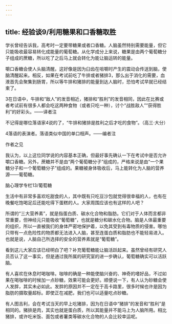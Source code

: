 ```yaml
---
---
---
```

title: 经验谈9/利用糖果和口香糖取胜
---




学长曾经告诉我，高考时一定要带糖果或者口香糖。人脑虽然特别需要能量，但它只能吸收最容易转化成能量的葡萄糖。从化学成分上来说，糖果是由两个葡萄糖分子组成的蔗糖，所以吃了之后马上就会转化为能让脑运转的能量。

嚼口香糖会使人头脑清醒。这好像是因为臼齿在咀嚼时产生的震动会传送到脑，使脑清醒起来。相反，如果在考试前吃了牛排或者猪排3，那么出于消化的需要，血液首先会聚集到肠胃，所以等牛排和猪排的能量到达人脑时，恐怕考试早就已经结束了。

3在日语中，牛排和“敌人”的发音相近，猪排和“胜利”的发音相同，因此在比赛或者考试前有很多人都会吃这两种食物（或者只吃一种），讨个“战胜敌人”“获得胜利”的好彩头。——译者注

不记得是哪位落语家4说的了，“牛排和猪排是胜利之后才吃的食物”。（高三·大分）

4落语的表演者。落语类似中国的单口相声。——编者注





作者之见


我认为，以上这位同学说的内容基本正确，但最好事先确认一下在考试中是否允许嚼口香糖。另外，蔗糖并不是由“两个葡萄糖分子”组成的，严格来说是由“一个果糖分子和一个葡萄糖分子”组成的。果糖被身体吸收后，马上能转化为人脑的营养源——葡萄糖。





脑心理学专栏13/葡萄糖


生活中有非常多喜欢吃甜食的人，其中既有只吃豆沙包就觉得很幸福的人，也有在晚餐吃饱喝足后还能吃得下蛋糕的人。大家周围应该也有这样的人吧？

所谓的“三大营养素”，就是指蛋白质、碳水化合物和脂肪。它们对于人体而言都非常重要，但神经元只能吸收“葡萄糖”，也就是糖分和碳水化合物。脑是人体最重要的组织，所以一直被我们的身体严密地保护着，以免其受到有毒物质的侵害。哪怕只带有一点危险性的物质都无法进入人脑，甚至连蛋白质和脂肪也不能轻易进入。也就是说，人脑自己所选择的安全的营养素就是“葡萄糖”。

看到这儿大家应该已经明白了吧？补充葡萄糖能让脑活跃起来。虽然曾经有研究人员否认了这一事实，但是通过我所属的研究室的进一步确认，葡萄糖确实可以活跃脑。

有人喜欢在休息时喝咖啡。咖啡的确是一种能使脑兴奋的、神奇的嗜好品，不过如果在喝咖啡的时候加一点砂糖，效果可能会更好。顺便说一下，有人认为砂糖会使人发胖，其实未必如此。发胖的原因并不一定在于高卡路里，很多时候也许是因为脂肪的摄取量超标。即使正在减肥，我们也可以适量吃点砂糖。

有人图吉利，会在考试当天的早上吃猪排，因为在日语中“猪排”的发音和“胜利”是相同的。猪排是肉，其实也就是蛋白质，所以其能量并不能马上为人脑所用。相比猪排，或许吃米饭、面包或者薯类等碳水化合物的人会比较幸运呢。